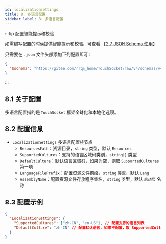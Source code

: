 ```yaml
---
id: localizationsettings
title: 8. 多语言配置
sidebar_label: 8. 多语言配置
---
```


:::tip 配置智能提示和校验

如需编写配置的时候提供智能提示和校验，可查看 【[2.7 JSON Schema 使用](../jsonschema)】

只需要在 `.json` 文件头部添加下列配置即可：

```json showLineNumbers {2}
{
  "$schema": "https://gitee.com/rrqm_home/TouchSocket/raw/v4/schemas/v4/TouchSocket-schema.json"
}
```

:::

## 8.1 关于配置

多语言配置指的是 `TouchSocket` 框架全球化和本地化选项。

## 8.2 配置信息

- `LocalizationSettings` 多语言配置根节点
  - `ResourcesPath`：资源目录，`string` 类型，默认 `Resources`
  - `SupportedCultures`：支持的语言区域码类别，`string[]` 类型
  - `DefaultCulture`：默认语言区域码，如果为空，则取 `SupportedCultures` 第一项
  - `LanguageFilePrefix`：配置资源文件前缀，`string` 类型，默认 `Lang`
  - `AssemblyName`：配置资源文件存放程序集名，`string` 类型，默认 `启动层` 名称

## 8.3 配置示例

```json showLineNumbers  {2,3}
{
  "LocalizationSettings": {
    "SupportedCultures": ["zh-CN", "en-US"], // 配置支持的语言列表
    "DefaultCulture": "zh-CN" // 配置默认语言，如果不配置，取 SupportedCultures 的第一项
  }
}
```

